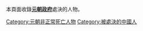 本頁面收錄'''[[元朝政府|元朝政府]]'''處決的人物。

[[Category:元朝非正常死亡人物|Category:元朝非正常死亡人物]]
[[Category:被處決的中國人|Category:被處決的中國人]]